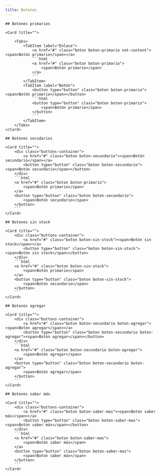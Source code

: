 ```yaml
---
title: Botones
---
```



<div class="buttons">



    ## Botones primarios
    
    <Card title="">
        
        <Tabs>
            <TabItem label="Enlace">
                <a href="#" class="boton boton-primario not-content"><span>Botón primario</span></a>
                ```html
                <a href="#" class="boton boton-primario">
                    <span>Botón primario</span>
                </a>
                ```
            </TabItem>
            <TabItem label="Botón">
                <button type="button" class="boton boton-primario"><span>Botón primario</span></button>
                ```html
                <button type="button" class="boton boton-primario">
                    <span>Botón primario</span>
                </button>
                ```
            </TabItem>
        </Tabs>
    </Card>

    ## Botones secudarios

    <Card title="">
        <div class="buttons-container">
            <a href="#" class="boton boton-secundario"><span>Botón secundario</span></a>
            <button type="button" class="boton boton-secundario"><span>Botón secundario</span></button>
        </div>
        ```html
        <a href="#" class="boton boton-primario">
            <span>Botón primario</span>
        </a>
        <button type="button" class="boton boton-secundario">
            <span>Botón secundario</span>
        </button>
        ```
    </Card>

    ## Botones sin stock

    <Card title="">
        <div class="buttons-container">
            <a href="#" class="boton boton-sin-stock"><span>Botón sin stock</span></a>
            <button type="button" class="boton boton-sin-stock"><span>Botón sin stock</span></button>
        </div>
        ```html
        <a href="#" class="boton boton-sin-stock">
            <span>Botón primario</span>
        </a>
        <button type="button" class="boton boton-sin-stock">
            <span>Botón secundario</span>
        </button>
        ```
    </Card>

    ## Botones agregar 

    <Card title="">
        <div class="buttons-container">
            <a href="#" class="boton boton-secundario boton-agregar"><span>Botón agregar</span></a>
            <button type="button" class="boton boton-secundario boton-agregar"><span>Botón agregar</span></button>
        </div>
        ```html
        <a href="#" class="boton boton-secundario boton-agregar">
            <span>Botón agregar</span>
        </a>
        <button type="button" class="boton boton-secundario boton-agregar">
            <span>Botón agregar</span>
        </button>
        ```
    </Card>

    ## Botones saber más

    <Card title="">
        <div class="buttons-container">
            <a href="#" class="boton boton-saber-mas"><span>Botón saber más</span></a>
            <button type="button" class="boton boton-saber-mas"><span>Botón saber más</span></button>
        </div>
        ```html
        <a href="#" class="boton boton-saber-mas">
            <span>Botón saber más</span>
        </a>
        <button type="button" class="boton boton-saber-mas">
            <span>Botón saber más</span>
        </button>
        ```
    </Card>
</div>
